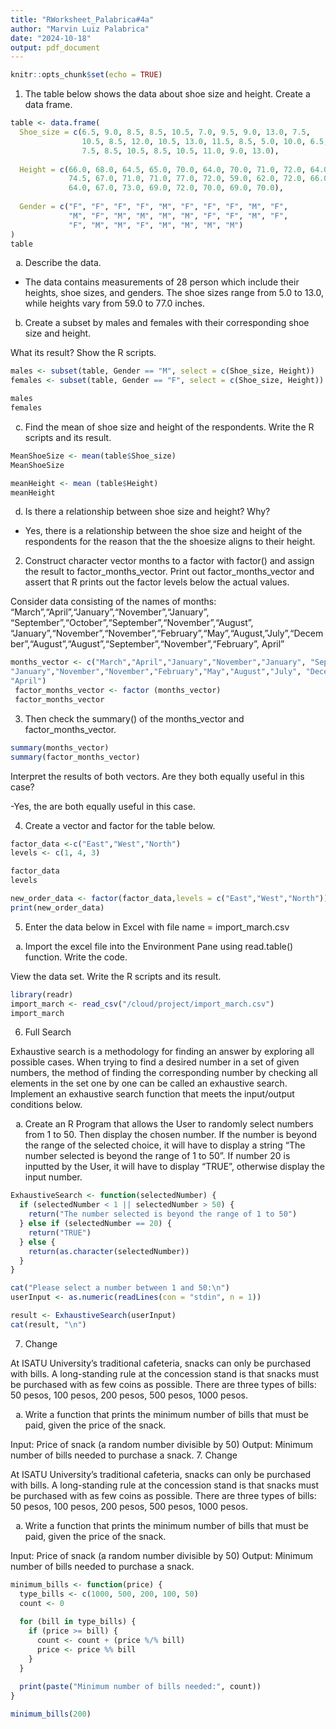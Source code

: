 ```yaml
---
title: "RWorksheet_Palabrica#4a"
author: "Marvin Luiz Palabrica"
date: "2024-10-18"
output: pdf_document
---
```


```r
knitr::opts_chunk$set(echo = TRUE)
```

1. The table below shows the data about shoe size and height. Create a data frame.
```r
table <- data.frame(
  Shoe_size = c(6.5, 9.0, 8.5, 8.5, 10.5, 7.0, 9.5, 9.0, 13.0, 7.5, 
                10.5, 8.5, 12.0, 10.5, 13.0, 11.5, 8.5, 5.0, 10.0, 6.5,
                7.5, 8.5, 10.5, 8.5, 10.5, 11.0, 9.0, 13.0),
  
  Height = c(66.0, 68.0, 64.5, 65.0, 70.0, 64.0, 70.0, 71.0, 72.0, 64.0, 
             74.5, 67.0, 71.0, 71.0, 77.0, 72.0, 59.0, 62.0, 72.0, 66.0,
             64.0, 67.0, 73.0, 69.0, 72.0, 70.0, 69.0, 70.0),
  
  Gender = c("F", "F", "F", "F", "M", "F", "F", "F", "M", "F", 
             "M", "F", "M", "M", "M", "M", "F", "F", "M", "F",
             "F", "M", "M", "F", "M", "M", "M", "M")
)
table
```
a. Describe the data.

- The data contains measurements of 28 person which include their heights, shoe sizes, and genders. The shoe sizes range from 5.0 to 13.0, while heights vary from 59.0 to 77.0 inches.

b. Create a subset by males and females with their corresponding shoe size and height.

 What its result? Show the R scripts.
```r
males <- subset(table, Gender == "M", select = c(Shoe_size, Height))
females <- subset(table, Gender == "F", select = c(Shoe_size, Height))

males
females
```
c. Find the mean of shoe size and height of the respondents. Write the R scripts and its result.
```r
MeanShoeSize <- mean(table$Shoe_size)
MeanShoeSize

meanHeight <- mean (table$Height)
meanHeight
```
d. Is there a relationship between shoe size and height? Why?
 
- Yes, there is a relationship between the shoe size and height of the respondents for the reason that the the shoesize aligns to their height.

2. Construct character vector months to a factor with factor() and assign the result to factor_months_vector. Print out factor_months_vector and assert that R prints out
the factor levels below the actual values.

Consider data consisting of the names of months:
"March","April","January","November","January", "September","October","September","November","August",
"January","November","November","February","May","August, "July","December","August","August","September","November","February",
April"
```r
months_vector <- c("March","April","January","November","January", "September","October","September","November","August",
"January","November","November","February","May","August","July", "December","August","August","September","November","February",
"April")
 factor_months_vector <- factor (months_vector)
 factor_months_vector
```
3. Then check the summary() of the months_vector and factor_months_vector.
```r
summary(months_vector)
summary(factor_months_vector)
```
Interpret the results of both vectors. Are they both equally useful in this case?

-Yes, the are both equally useful in this case.

4. Create a vector and factor for the table below.
```r

factor_data <-c("East","West","North")
levels <- c(1, 4, 3)

factor_data
levels

new_order_data <- factor(factor_data,levels = c("East","West","North"))
print(new_order_data)

```
5. Enter the data below in Excel with file name = import_march.csv

a. Import the excel file into the Environment Pane using read.table() function.
Write the code.

 View the data set. Write the R scripts and its result.
```r
library(readr)
import_march <- read_csv("/cloud/project/import_march.csv")
import_march
```
6. Full Search

Exhaustive search is a methodology for finding an answer by exploring all possible cases.
When trying to find a desired number in a set of given numbers, the method of finding the corresponding number by checking all elements in the set one by one can be called an exhaustive search. Implement an exhaustive search function that meets the input/output conditions below.

a. Create an R Program that allows the User to randomly select numbers from 1 to 50. Then display the chosen number. If the number is beyond the range of the selected choice, it will have to display a string "The number selected is beyond the range of 1 to 50". If number 20 is inputted by the User, it will have to display "TRUE", otherwise display the input number.
```r
ExhaustiveSearch <- function(selectedNumber) {
  if (selectedNumber < 1 || selectedNumber > 50) {
    return("The number selected is beyond the range of 1 to 50")
  } else if (selectedNumber == 20) {
    return("TRUE")
  } else {
    return(as.character(selectedNumber))
  }
}

cat("Please select a number between 1 and 50:\n")
userInput <- as.numeric(readLines(con = "stdin", n = 1))

result <- ExhaustiveSearch(userInput)
cat(result, "\n")

```
7. Change

At ISATU University's traditional cafeteria, snacks can only be purchased with bills. A long-standing rule at the concession stand is that snacks must be purchased with as few coins as possible. There are three types of bills: 50 pesos, 100 pesos, 200 pesos, 500 pesos, 1000 pesos.

a. Write a function that prints the minimum number of bills that must be paid, given the price of the snack.

Input: Price of snack (a random number divisible by 50) Output: Minimum number of bills needed to purchase a snack.
7. Change

At ISATU University's traditional cafeteria, snacks can only be purchased with bills. A long-standing rule at the concession stand is that snacks must be purchased with as few coins as possible. There are three types of bills: 50 pesos, 100 pesos, 200 pesos, 500 pesos, 1000 pesos.

a. Write a function that prints the minimum number of bills that must be paid, given the price of the snack.

Input: Price of snack (a random number divisible by 50) Output: Minimum number of bills needed to purchase a snack.
```r
minimum_bills <- function(price) {
  type_bills <- c(1000, 500, 200, 100, 50)
  count <- 0
  
  for (bill in type_bills) {
    if (price >= bill) {
      count <- count + (price %/% bill)
      price <- price %% bill
    }
  }
  
  print(paste("Minimum number of bills needed:", count))
}

minimum_bills(200)



```


